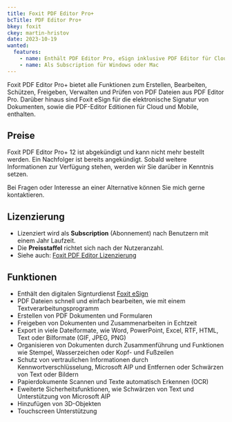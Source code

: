 ```yaml
---
title: Foxit PDF Editor Pro+
bcTitle: PDF Editor Pro+
bkey: foxit
ckey: martin-hristov
date: 2023-10-19
wanted:
  features:
    - name: Enthält PDF Editor Pro, eSign inklusive PDF Editor für Cloud und Mobile
    - name: Als Subscription für Windows oder Mac
---
```




<Intro>

Foxit PDF Editor Pro+ bietet alle Funktionen zum Erstellen, Bearbeiten, Schützen, Freigeben, Verwalten und Prüfen von PDF Dateien aus PDF Editor Pro. Darüber hinaus sind Foxit eSign für die elektronische Signatur von Dokumenten, sowie die PDF-Editor Editionen für Cloud und Mobile, enthalten.

</Intro>

<TOC />


## Preise

<GetInTouch variant="info">

Foxit PDF Editor Pro+ 12 ist abgekündigt und kann nicht mehr bestellt werden. Ein Nachfolger ist bereits angekündigt. Sobald weitere Informationen zur Verfügung stehen, werden wir Sie darüber in Kenntnis setzen.

Bei Fragen oder Interesse an einer Alternative können Sie mich gerne kontaktieren.

</GetInTouch>

## Lizenzierung

- Lizenziert wird als **Subscription** (Abonnement) nach Benutzern mit einem Jahr Laufzeit.
- Die **Preisstaffel** richtet sich nach der Nutzeranzahl.
- Siehe auch: [Foxit PDF Editor Lizenzierung](/hersteller/foxit/#kauf-und-lizenzierung)


## Funktionen

- Enthält den digitalen Signturdienst [Foxit eSign](/hersteller/foxit/esign/)
- PDF Dateien schnell und einfach bearbeiten, wie mit einem Textverarbeitungsprogramm
- Erstellen von PDF Dokumenten und Formularen
- Freigeben von Dokumenten und Zusammenarbeiten in Echtzeit
- Export in viele Dateiformate, wie Word, PowerPoint, Excel, RTF, HTML, Text oder Bilformate (GIF, JPEG, PNG)
- Organisieren von Dokumenten durch Zusammenführung und Funktionen wie Stempel, Wasserzeichen oder Kopf- und Fußzeilen
- Schutz von vertraulichen Informationen durch Kennwortverschlüsselung, Microsoft AIP und Entfernen oder Schwärzen von Text oder Bildern
- Papierdokumente Scannen und Texte automatisch Erkennen (OCR)
- Eweiterte Sicherheitsfunktionen, wie Schwärzen von Text und Unterstützung von Microsoft AIP
- Hinzufügen von 3D-Objekten
- Touchscreen Unterstützung
